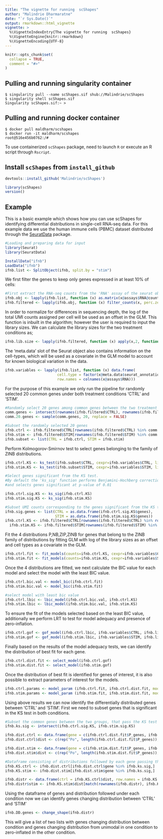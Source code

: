 ```yaml
---
title: "The vignette for running  scShapes"
author: "Malindrie Dharmaratne"
date: "`r Sys.Date()`"
output: rmarkdown::html_vignette
vignette: >
  %\VignetteIndexEntry{The vignette for running  scShapes}
  %\VignetteEngine{knitr::rmarkdown}
  %\VignetteEncoding{UTF-8}
---
```


```r
knitr::opts_chunk$set(
  collapse = TRUE,
  comment = "#>"
)
```

## Pulling and running singularity container

```
$ singularity pull --name scShapes.sif shub://Malindrie/scShapes
$ singularity shell scShapes.sif
Singularity scShapes.sif:~ > 
```
## Pulling and running docker container

```
$ docker pull maldharm/scshapes
$ docker run -it maldharm/scshapes
root@516e456b0762:/#
```

To use containerized `scShapes` package, need to launch `R` or execute an R script through `Rscript`.

## Install `scShapes` from `install_github`

```r
devtools::install_github('Malindrie/scShapes')
```

```r
library(scShapes)
version()
```

## Example

This is a basic example which shows how you can use scShapes for identifying differential distributions in single-cell RNA-seq data. For this example data we use the human immune cells (PBMC) dataset distributed through the [SeuratData](https://github.com/satijalab/seurat-data) package. 

```r

#Loading and preparing data for input 
library(Seurat)
library(SeuratData)

InstallData("ifnb")
LoadData("ifnb")
ifnb.list <- SplitObject(ifnb, split.by = "stim")
```

We first filter the genes to keep only genes expressed in at least 10% of cells:

```r

#First extract the RNA-seq counts from the 'RNA' assay of the seurat object
ifnb.obj <- lapply(ifnb.list, function (x) as.matrix(x@assays$RNA@counts))
ifnb.filtered <- lapply(ifnb.obj, function (x) filter_counts(x, perc.zero = 0.1))
```

In order to normalize for differences in sequencing depth, the log of the total UMI counts assigned per cell will be used as an offset in the GLM. This function is inbuilt in the algorithm; however the user is required to input the library sizes. We can calculate the library sizes for the two treatment conditions as;   

```r
ifnb.lib.size <- lapply(ifnb.filtered, function (x) apply(x,2, function(y) sum(y)))
```

The 'meta.data' slot of the Seurat object also contains information on the cell-types, which will be used as a covariate in the GLM model to account for known biological variation in the data.

```r
ifnb.variables <- lapply(ifnb.list, function (x) data.frame(
                        cell.type = factor(x@meta.data$seurat_annotations),
                        row.names = colnames(x@assays$RNA)))
```

For the purpose of this example we only run the pipeline for randomly selected 20 common genes under both treatment conditions 'CTRL' and 'STIM'.

```r

#Randomly select 20 genes among common genes between the two treatment conditions
comm.genes <- intersect(rownames(ifnb.filtered$CTRL), rownames(ifnb.filtered$STIM))
comm.20.genes <- sample(comm.genes, 20, replace = FALSE)

#Subset the randomly selected 20 genes
ifnb.ctrl <- ifnb.filtered$CTRL[rownames(ifnb.filtered$CTRL) %in% comm.20.genes,]
ifnb.stim <- ifnb.filtered$STIM[rownames(ifnb.filtered$STIM) %in% comm.20.genes,]
ifnb.subset <- list(CTRL = ifnb.ctrl, STIM = ifnb.stim)

```

Perform Kolmogorov-Smirnov test to select genes belonging to the family of ZINB distributions.

```r
ifnb.ctrl.KS <- ks_test(ifnb.subset$CTRL, cexpr=ifnb.variables$CTRL, lib.size=ifnb.lib.size$CTRL)
ifnb.stim.KS <- ks_test(ifnb.subset$STIM, cexpr=ifnb.variables$STIM, lib.size=ifnb.lib.size$STIM)

#Select genes significant from the KS test.
#By default the 'ks_sig' function performs Benjamini-Hochberg correction for multiple hypothese testing
#and selects genes significant at p-value of 0.01

ifnb.ctrl.sig.KS <- ks_sig(ifnb.ctrl.KS)
ifnb.stim.sig.KS <- ks_sig(ifnb.stim.KS)

#Subset UMI counts corresponding to the genes significant from the KS test
ifnb.sig.genes <- list(CTRL = as.data.frame(ifnb.ctrl.sig.KS$genes),
                       STIM = as.data.frame(ifnb.stim.sig.KS$genes))
ifnb.ctrl.KS <- ifnb.filtered$CTRL[rownames(ifnb.filtered$CTRL) %in% rownames(ifnb.sig.genes$CTRL),]
  ifnb.stim.KS <- ifnb.filtered$STIM[rownames(ifnb.filtered$STIM) %in% rownames(ifnb.sig.genes$STIM),]
```

Fit the 4 distributions P,NB,ZIP,ZINB for genes that belong to the ZINB family of distributions by fitting GLM with log of the library sizes as an offset and cell types as a covariate in the GLM.

```r
ifnb.ctrl.fit <- fit_models(counts=ifnb.ctrl.KS, cexpr=ifnb.variables$CTRL, lib.size=ifnb.lib.size$CTRL)
ifnb.stim.fit <- fit_models(counts=ifnb.stim.KS, cexpr=ifnb.variables$STIM, lib.size=ifnb.lib.size$STIM)
```

Once the 4 distributions are fitted, we next calculate the BIC value for each model and select the model with the least BIC value.

```r
ifnb.ctrl.bic.val <- model_bic(ifnb.ctrl.fit)
ifnb.stim.bic.val <- model_bic(ifnb.stim.fit)

#select model with least bic value
ifnb.ctrl.lbic <- lbic_model(ifnb.ctrl.bic.val, ifnb.ctrl.KS)
ifnb.stim.lbic <- lbic_model(ifnb.stim.bic.val, ifnb.stim.KS)
```

To ensure the fit of the models selected based on the least BIC value, additionally we perform LRT to test for model adequacy and presence of zero-inflation.

```r
ifnb.ctrl.gof <- gof_model(ifnb.ctrl.lbic, ifnb.variables$CTRL, ifnb.lib.size$CTRL)
ifnb.stim.gof <- gof_model(ifnb.stim.lbic, ifnb.variables$STIM, ifnb.lib.size$STIM)
```

Finally based on the results of the model adequacy tests, we can identify the distribution of best fit for each gene. 

```r
ifnb.ctrl.dist.fit <- select_model(ifnb.ctrl.gof)
ifnb.stim.dist.fit <- select_model(ifnb.stim.gof)
```

Once the distribution of best fit is identified for genes of interest, it is also possible to extract parameters of interest for the models.

```r
ifnb.ctrl.params <- model_param (ifnb.ctrl.fit, ifnb.ctrl.dist.fit, model=NULL)
ifnb.stim.params <- model_param (ifnb.stim.fit, ifnb.stim.dist.fit, model=NULL)
```

Using above results we can now identify the differentially distributed genes between 'CTRL' and 'STIM'. First we need to subset genes that is significant in the KS test in both conditions.  

```r
#Subset the common genes between the two groups, that pass the KS test
ifnb.ks.sig <- intersect(ifnb.ctrl.sig.KS, ifnb.stim.sig.KS)

ifnb.dist.ctrl <- data.frame(gene = c(ifnb.ctrl.dist.fit$P_genes, ifnb.ctrl.dist.fit$NB_genes, ifnb.ctrl.dist.fit$ZIP_genes, ifnb.ctrl.dist.fit$ZINB_genes))
ifnb.dist.ctrl$dist <- c(rep("Po", length(ifnb.ctrl.dist.fit$P_genes)), rep("NB", length(ifnb.ctrl.dist.fit$NB_genes)), rep("ZIP", length(ifnb.ctrl.dist.fit$ZIP_genes)), rep("ZINB", length(ifnb.ctrl.dist.fit$ZINB_genes)))

ifnb.dist.stim <- data.frame(gene = c(ifnb.stim.dist.fit$P_genes, ifnb.stim.dist.fit$NB_genes, ifnb.stim.dist.fit$ZIP_genes, ifnb.stim.dist.fit$ZINB_genes))
ifnb.dist.stim$dist <- c(rep("Po", length(ifnb.stim.dist.fit$P_genes)), rep("NB", length(ifnb.stim.dist.fit$NB_genes)), rep("ZIP", length(ifnb.stim.dist.fit$ZIP_genes)), rep("ZINB", length(ifnb.stim.dist.fit$ZINB_genes)))

#Dataframe consisting of distributions followed by each gene passing the KS test
ifnb.KS.ctrl <- ifnb.dist.ctrl[ifnb.dist.ctrl$gene %in% ifnb.ks.sig,]
ifnb.KS.stim <- ifnb.dist.stim[ifnb.dist.stim$gene %in% ifnb.ks.sig,]

ifnb.distr <- data.frame(ctrl = ifnb.KS.ctrl$dist, row.names = ifnb.KS.ctrl$gene)
ifnb.distr$stim <- ifnb.KS.stim$dist[match(rownames(ifnb.distr), ifnb.KS.stim$gene)]
```

Using the dataframe of genes and distribution followed under each condition now we can identify genes changing distribution between 'CTRL' and 'STIM'

```r
ifnb.DD.genes <- change_shape(ifnb.distr)
```
This will give a list of two lists with genes changing distribution between condition and genes changing distribution from unimodal in one condition to zero-inflated in the other condition.  

